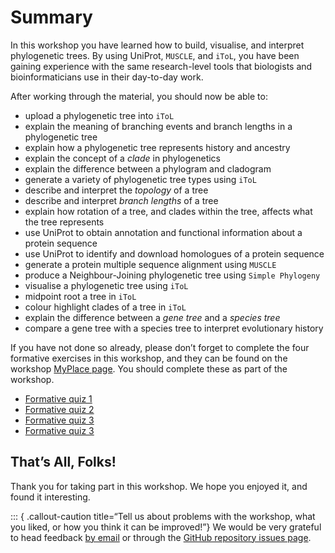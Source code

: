 # Summary

In this workshop you have learned how to build, visualise, and interpret phylogenetic trees. By using UniProt, `MUSCLE`, and `iToL`, you have been gaining experience with the same research-level tools that biologists and bioinformaticians use in their day-to-day work.

::: { .callout-tip title="What you have learned" }
After working through the material, you should now be able to:

- upload a phylogenetic tree into `iToL`
- explain the meaning of branching events and branch lengths in a phylogenetic tree
- explain how a phylogenetic tree represents history and ancestry
- explain the concept of a _clade_ in phylogenetics
- explain the difference between a phylogram and cladogram
- generate a variety of phylogenetic tree types using `iToL`
- describe and interpret the _topology_ of a tree
- describe and interpret _branch lengths_ of a tree
- explain how rotation of a tree, and clades within the tree, affects what the tree represents
- use UniProt to obtain annotation and functional information about a protein sequence
- use UniProt to identify and download homologues of a protein sequence
- generate a protein multiple sequence alignment using `MUSCLE`
- produce a Neighbour-Joining phylogenetic tree using `Simple Phylogeny`
- visualise a phylogenetic tree using `iToL`
- midpoint root a tree in `iToL`
- colour highlight clades of a tree in `iToL`
- explain the difference between a _gene tree_ and a _species tree_
- compare a gene tree with a species tree to interpret evolutionary history
:::

::: { .callout-important }
If you have not done so already, please don't forget to complete the four formative exercises in this workshop, and they can be found on the workshop [MyPlace page]({{< var myplace.bm211 >}}). You should complete these as part of the workshop.

- [Formative quiz 1]({{< var myplace.quiz1 >}})
- [Formative quiz 2]({{< var myplace.quiz2 >}})
- [Formative quiz 3]({{< var myplace.quiz3 >}})
- [Formative quiz 3]({{< var myplace.quiz4 >}})
:::

## That's All, Folks!

Thank you for taking part in this workshop. We hope you enjoyed it, and found it interesting.

::: { .callout-caution title="Tell us about problems with the workshop, what you liked, or how you think it can be improved!"}
We would be very grateful to head feedback [by email](mailto:{{< var admin.email >}}) or through the [GitHub repository issues page]({{< var github.issues >}}).

